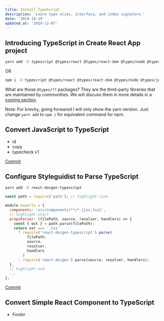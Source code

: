 ```yaml
---
title: Install TypeScript
description: 'Learn type alias, interface, and index signature.'
date: '2019-10-19'
updated_at: '2019-12-07'
---
```


## Introducing TypeScript in Create React App project

```bash
yarn add -D typescript @types/react @types/react-dom @types/node @types/jest @types/classnames
```

OR

```bash
npm i -D typescript @types/react @types/react-dom @types/node @types/jest @types/classnames
```

<aside>

What are those `@types/??` packages? They are the third-party libraries that are maintained by communities. We will discuss them in more details in a [coming section](/typescript-for-react-developer/using-third-party-types#using-types-from-typescript-and-libraries).

</aside>

Note: For brevity, going forwared I will only show the yarn version. Just change `yarn add` to `npm i` for equivalent command for npm.

## Convert JavaScript to TypeScript

- id
- copy
- typecheck v1

<aside>

[Commit](https://github.com/malcolm-kee/react-ecomm-site/commit/7da1014a393c6a457b340cb648b324d0053dfbd7)

</aside>

## Configure Styleguidist to Parse TypeScript

```bash
yarn add -D react-docgen-typescript
```

```js fileName=styleguide.config.js
const path = require('path'); // highlight-line

module.exports = {
  components: 'src/components/**/*.{jsx,tsx}',
  // highlight-start
  propsParser: (filePath, source, resolver, handlers) => {
    const { ext } = path.parse(filePath);
    return ext === '.tsx'
      ? require('react-docgen-typescript').parse(
          filePath,
          source,
          resolver,
          handlers
        )
      : require('react-docgen').parse(source, resolver, handlers);
  },
  // highlight-end
  ...
};
```

<aside>

[Commit](https://github.com/malcolm-kee/react-ecomm-site/commit/4fe8924eefa32d34cbae50701470e7398f77e933)

</aside>

## Convert Simple React Component to TypeScript

<!-- just change file extension -->
- Footer